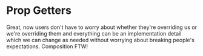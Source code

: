 # Prop Getters

Great, now users don't have to worry about whether they're overriding us or
we're overriding them and everything can be an implementation detail which we
can change as needed without worrying about breaking people's expectations.
Composition FTW!
